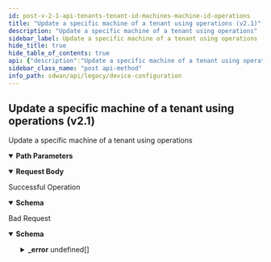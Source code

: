 ```yaml
---
id: post-v-2-1-api-tenants-tenant-id-machines-machine-id-operations
title: "Update a specific machine of a tenant using operations (v2.1)"
description: "Update a specific machine of a tenant using operations"
sidebar_label: Update a specific machine of a tenant using operations (v2.1)
hide_title: true
hide_table_of_contents: true
api: {"description":"Update a specific machine of a tenant using operations","operationId":"post-v2.1-api-tenants-tenant_id-machines-machine_id-operations","parameters":[{"in":"path","name":"tenant_id","required":true,"schema":{"description":"Tenant Id","type":"string"}},{"in":"path","name":"machine_id","required":true,"schema":{"description":"Machine Id","type":"string"}}],"requestBody":{"content":{"application/json":{"schema":{"properties":{"connected":{"type":"boolean"},"console_conf_passphrase":{"type":"string"},"em_element_id":{"type":"string"},"esp_tenant_id":{"type":"string"},"hw_id":{"type":"string"},"id":{"type":"string"},"image_version":{"type":"string"},"inventory_op":{"enum":["claim","return","revoke","reuse","retire","recover","remanufacture","default","invalid","esp_allocate","esp_received_stock","esp_return","esp_revoke","esp_reuse"],"type":"string"},"machine_state":{"enum":["manufactured","manufactured_qa_pending","manufactured_qa_ok","manufactured_qa_not_ok","manufactured_battery_test_pending","manufactured_battery_test_start","manufactured_battery_test_passed","manufactured_battery_test_failed","manufactured_mic_issue_pending","manufactured_mic_issued","manufactured_mic_failed","manufactured_mic_operational","manufactured_cic_issue_pending","manufactured_cic_issued","manufactured_cic_revoked","manufactured_cic_operational","manufactured_mic_signing_pending","manufactured_cic_signing_pending","allocated","allocated_to_esp","claim_pending","initializing","initialization_failed","assigned","claim_pending","claimed","claim_failed","to_be_returned","returned","revoked","machine_element_delete_pending","return_failed","received_stock","remanufactured","retired","recover","decommissioned","machine_claim_valid","machine_claim_invalid","machine_cic_renew_initial","machine_cic_renew_issue_pending","machine_cic_renew_issued","machine_cic_renew_signing_pending","machine_cic_renew_failed","machine_cic_renewed"],"type":"string"},"manufacture_id":{"type":"string"},"model_name":{"type":"string"},"ordering_info":{"type":"string"},"pki_op":{"enum":["update_castore"],"type":"string"},"renew_state":{"enum":["manufactured","manufactured_qa_pending","manufactured_qa_ok","manufactured_qa_not_ok","manufactured_battery_test_pending","manufactured_battery_test_start","manufactured_battery_test_passed","manufactured_battery_test_failed","manufactured_mic_issue_pending","manufactured_mic_issued","manufactured_mic_failed","manufactured_mic_operational","manufactured_cic_issue_pending","manufactured_cic_issued","manufactured_cic_revoked","manufactured_cic_operational","manufactured_mic_signing_pending","manufactured_cic_signing_pending","allocated","allocated_to_esp","claim_pending","initializing","initialization_failed","assigned","claim_pending","claimed","claim_failed","to_be_returned","returned","revoked","machine_element_delete_pending","return_failed","received_stock","remanufactured","retired","recover","decommissioned","machine_claim_valid","machine_claim_invalid","machine_cic_renew_initial","machine_cic_renew_issue_pending","machine_cic_renew_issued","machine_cic_renew_signing_pending","machine_cic_renew_failed","machine_cic_renewed"],"type":"string"},"ship_state":{"enum":["machine_shipped","machine_shipped_correct_address","machine_shipped_wrong_address","machine_not_shipped"],"type":"string"},"sl_no":{"type":"string"},"tenant_id":{"type":"string"},"token":{"type":"string"}},"type":"object"}}}},"responses":{"200":{"content":{"application/json":{"schema":{"properties":{"connected":{"description":"Connected","type":"boolean"},"console_conf_passphrase":{"description":"Console Conf Passphrase","type":"string"},"em_element_id":{"description":"Em Element Id","type":"string"},"esp_tenant_id":{"description":"Esp Tenant Id: JsonInclude(content = ALWAYS, contentFilter = classOf[Void], value = ALWAYS, valueFilter = classOf[Void]) ","type":"string"},"hw_id":{"description":"Hardware Id","type":"string"},"id":{"description":"Id","type":"string"},"image_version":{"description":"Image Version","type":"string"},"inventory_op":{"description":"Inventory Op","enum":["CLAIM","RETURN","REVOKE","REUSE","RETIRE","RECOVER","REMANUFACTURE","DEFAULT","INVALID","ALLOCATE","RECEIVED_STOCK","ESP_ALLOCATE","ESP_RECEIVED_STOCK","ESP_RETURN","ESP_REVOKE","ESP_REUSE"],"type":"string"},"machine_state":{"description":"Machine State","enum":["MANUFACTURED","MANUFACTURED_QA_PENDING","MANUFACTURED_QA_OK","MANUFACTURED_QA_NOK","MANUFACTURED_BATTERY_TEST_PENDING","MANUFACTURED_BATTERY_TEST_START","MANUFACTURED_BATTERY_TEST_PASS","MANUFACTURED_BATTERY_TEST_FAILED","MANUFACTURED_MIC_ISSUE_PENDING","MANUFACTURED_MIC_ISSUED","MANUFACTURED_MIC_FAILED","MANUFACTURED_MIC_OPERATIONAL","MANUFACTURED_CIC_ISSUE_PENDING","MANUFACTURED_CIC_ISSUED","MANUFACTURED_CIC_REVOKED","MANUFACTURED_CIC_OPERATIONAL","MANUFACTURED_MIC_SIGNING_PENDING","MANUFACTURED_CIC_SIGNING_PENDING","MACHINE_ALLOCATED","MACHINE_ALLOCATED_TO_ESP","MACHINE_ELEMENT_ID_PENDING","MACHINE_INIT","MACHINE_INIT_FAILED","MACHINE_ASSIGNED","MACHINE_CLAIM_PENDING","MACHINE_CLAIMED","MACHINE_CLAIM_FAILED","MACHINE_TO_BE_RETURNED","MACHINE_RETURNED","MACHINE_REVOKED","MACHINE_ELEMENT_DELETE_PENDING","MACHINE_RETURN_FAILED","MACHINE_RECEIVED_STOCK","REMANUFACTURED","MACHINE_RETIRED","MACHINE_RECOVER","MACHINE_DECOMMISSIONED","MACHINE_CLAIM_VALID","MACHINE_CLAIM_INVALID","MACHINE_CIC_RENEW_INITIAL","MACHINE_CIC_RENEW_ISSUE_PENDING","MACHINE_CIC_RENEW_ISSUED","MACHINE_CIC_RENEW_SIGNING_PENDING","MACHINE_CIC_RENEW_FAILED","MACHINE_CIC_RENEWED","MACHINE_SUSPEND_INIT","MACHINE_SUSPEND_IN_PROGRESS","MACHINE_SUSPENDED_MIC_OPERATIONAL","MACHINE_SUSPENDED_CIC_OPERATIONAL","MACHINE_SUSPEND_FAILED","MACHINE_SUSPENDED_EMPTY_TOKEN","MACHINE_SUSPENDED_INVALID_TOKEN","MACHINE_SUSPENDED_TOKEN_EXPIRED","MACHINE_SUSPENDED","MACHINE_SUSPEND_FAILED_TIMEOUT"],"type":"string"},"manufacture_id":{"description":"Manufacture Id","type":"string"},"model_name":{"description":"Model Name","type":"string"},"ordering_info":{"description":"Ordering Info","type":"string"},"pki_op":{"enum":["update_castore"],"type":"string","description":"Pki Op"},"renew_state":{"description":"Renew State","enum":["MANUFACTURED","MANUFACTURED_QA_PENDING","MANUFACTURED_QA_OK","MANUFACTURED_QA_NOK","MANUFACTURED_BATTERY_TEST_PENDING","MANUFACTURED_BATTERY_TEST_START","MANUFACTURED_BATTERY_TEST_PASS","MANUFACTURED_BATTERY_TEST_FAILED","MANUFACTURED_MIC_ISSUE_PENDING","MANUFACTURED_MIC_ISSUED","MANUFACTURED_MIC_FAILED","MANUFACTURED_MIC_OPERATIONAL","MANUFACTURED_CIC_ISSUE_PENDING","MANUFACTURED_CIC_ISSUED","MANUFACTURED_CIC_REVOKED","MANUFACTURED_CIC_OPERATIONAL","MANUFACTURED_MIC_SIGNING_PENDING","MANUFACTURED_CIC_SIGNING_PENDING","MACHINE_ALLOCATED","MACHINE_ALLOCATED_TO_ESP","MACHINE_ELEMENT_ID_PENDING","MACHINE_INIT","MACHINE_INIT_FAILED","MACHINE_ASSIGNED","MACHINE_CLAIM_PENDING","MACHINE_CLAIMED","MACHINE_CLAIM_FAILED","MACHINE_TO_BE_RETURNED","MACHINE_RETURNED","MACHINE_REVOKED","MACHINE_ELEMENT_DELETE_PENDING","MACHINE_RETURN_FAILED","MACHINE_RECEIVED_STOCK","REMANUFACTURED","MACHINE_RETIRED","MACHINE_RECOVER","MACHINE_DECOMMISSIONED","MACHINE_CLAIM_VALID","MACHINE_CLAIM_INVALID","MACHINE_CIC_RENEW_INITIAL","MACHINE_CIC_RENEW_ISSUE_PENDING","MACHINE_CIC_RENEW_ISSUED","MACHINE_CIC_RENEW_SIGNING_PENDING","MACHINE_CIC_RENEW_FAILED","MACHINE_CIC_RENEWED","MACHINE_SUSPEND_INIT","MACHINE_SUSPEND_IN_PROGRESS","MACHINE_SUSPENDED_MIC_OPERATIONAL","MACHINE_SUSPENDED_CIC_OPERATIONAL","MACHINE_SUSPEND_FAILED","MACHINE_SUSPENDED_EMPTY_TOKEN","MACHINE_SUSPENDED_INVALID_TOKEN","MACHINE_SUSPENDED_TOKEN_EXPIRED","MACHINE_SUSPENDED","MACHINE_SUSPEND_FAILED_TIMEOUT"],"type":"string"},"ship_state":{"description":"Ship State","enum":["MACHINE_SHIPPED","MACHINE_SHIPPED_CORRECT_ADDRESS","MACHINE_SHIPPED_WRONG_ADDRESS","MACHINE_NOT_SHIPPED"],"type":"string"},"sl_no":{"description":"Sl No","type":"string"},"suspend_state":{"description":"Suspend State","enum":["MANUFACTURED","MANUFACTURED_QA_PENDING","MANUFACTURED_QA_OK","MANUFACTURED_QA_NOK","MANUFACTURED_BATTERY_TEST_PENDING","MANUFACTURED_BATTERY_TEST_START","MANUFACTURED_BATTERY_TEST_PASS","MANUFACTURED_BATTERY_TEST_FAILED","MANUFACTURED_MIC_ISSUE_PENDING","MANUFACTURED_MIC_ISSUED","MANUFACTURED_MIC_FAILED","MANUFACTURED_MIC_OPERATIONAL","MANUFACTURED_CIC_ISSUE_PENDING","MANUFACTURED_CIC_ISSUED","MANUFACTURED_CIC_REVOKED","MANUFACTURED_CIC_OPERATIONAL","MANUFACTURED_MIC_SIGNING_PENDING","MANUFACTURED_CIC_SIGNING_PENDING","MACHINE_ALLOCATED","MACHINE_ALLOCATED_TO_ESP","MACHINE_ELEMENT_ID_PENDING","MACHINE_INIT","MACHINE_INIT_FAILED","MACHINE_ASSIGNED","MACHINE_CLAIM_PENDING","MACHINE_CLAIMED","MACHINE_CLAIM_FAILED","MACHINE_TO_BE_RETURNED","MACHINE_RETURNED","MACHINE_REVOKED","MACHINE_ELEMENT_DELETE_PENDING","MACHINE_RETURN_FAILED","MACHINE_RECEIVED_STOCK","REMANUFACTURED","MACHINE_RETIRED","MACHINE_RECOVER","MACHINE_DECOMMISSIONED","MACHINE_CLAIM_VALID","MACHINE_CLAIM_INVALID","MACHINE_CIC_RENEW_INITIAL","MACHINE_CIC_RENEW_ISSUE_PENDING","MACHINE_CIC_RENEW_ISSUED","MACHINE_CIC_RENEW_SIGNING_PENDING","MACHINE_CIC_RENEW_FAILED","MACHINE_CIC_RENEWED","MACHINE_SUSPEND_INIT","MACHINE_SUSPEND_IN_PROGRESS","MACHINE_SUSPENDED_MIC_OPERATIONAL","MACHINE_SUSPENDED_CIC_OPERATIONAL","MACHINE_SUSPEND_FAILED","MACHINE_SUSPENDED_EMPTY_TOKEN","MACHINE_SUSPENDED_INVALID_TOKEN","MACHINE_SUSPENDED_TOKEN_EXPIRED","MACHINE_SUSPENDED","MACHINE_SUSPEND_FAILED_TIMEOUT"],"type":"string"},"tenant_id":{"description":"Tenant Id","type":"string"},"token":{"description":"Token","type":"string"}}}}},"description":"Successful Operation"},"400":{"content":{"application/json":{"example":{"value":{"_error":[{"code":"ESP_OPERATION_NOT_ALLOWED"},{"code":"INVALID_OPERATION"},{"code":"TENANT_REGION_ASSOCIATION_NOT_FOUND"},{"code":"SELF_ESP_RECEIVE_STOCK_ERROR"},{"code":"INVALID_ESP_CLIENT"},{"code":"MACHINE_UNKNOWN"},{"code":"INVALID_STATE"},{"code":"LICENSE_NOT_FOUND"},{"code":"MACHINE_INACTIVE"},{"code":"MACHINE_DISCONNECTED"},{"code":"PLEASE_RETRY_LATER"},{"code":"CLAIM_ALREADY_IN_PROGRESS"},{"code":"OPERATION_NOT_ALLOWED"},{"code":"INVALID_ESP_MACHINE_STATE"},{"code":"INVALID_ESP_FOR_MACHINE"},{"code":"OPERATION_NOT_ALLOWED_FOR_VFF"}]}},"schema":{"properties":{"_error":{"items":{"properties":{"code":{"type":"string"},"message":{"type":"string"}}},"type":"array"}}}}},"description":"Bad Request"}},"tags":["Device Configuration"],"method":"post","path":"/v2.1/api/tenants/{tenant_id}/machines/{machine_id}/operations","servers":[{"url":"https://api.us.cloudgenix.com"}],"jsonRequestBodyExample":{"connected":true,"console_conf_passphrase":"string","em_element_id":"string","esp_tenant_id":"string","hw_id":"string","id":"string","image_version":"string","inventory_op":"claim","machine_state":"manufactured","manufacture_id":"string","model_name":"string","ordering_info":"string","pki_op":"update_castore","renew_state":"manufactured","ship_state":"machine_shipped","sl_no":"string","tenant_id":"string","token":"string"},"info":{"contact":{},"description":"List of APIs used to manage your device software to upgrade, retrieve available software images, and upgrade status information.","title":"Device Configuration","version":"Latest"},"postman":{"name":"Update a specific machine of a tenant using operations (v2.1)","description":{"content":"Update a specific machine of a tenant using operations","type":"text/plain"},"url":{"path":["v2.1","api","tenants",":tenant_id","machines",":machine_id","operations"],"host":["{{baseUrl}}"],"query":[],"variable":[{"disabled":false,"description":{"content":"(Required) ","type":"text/plain"},"type":"any","value":"","key":"tenant_id"},{"disabled":false,"description":{"content":"(Required) ","type":"text/plain"},"type":"any","value":"","key":"machine_id"}]},"header":[{"key":"Content-Type","value":"application/json"},{"key":"Accept","value":"application/json"}],"method":"POST","body":{"mode":"raw","raw":"\"\"","options":{"raw":{"language":"json"}}}}}
sidebar_class_name: "post api-method"
info_path: sdwan/api/legacy/device-configuration
---
```



## Update a specific machine of a tenant using operations (v2.1)



Update a specific machine of a tenant using operations

<details style={{"marginBottom":"1rem"}} data-collapsed={false} open={true}><summary style={{}}><strong>Path Parameters</strong></summary><div><ul><ParamsItem className={"paramsItem"} param={{"in":"path","name":"tenant_id","required":true,"schema":{"description":"Tenant Id","type":"string"}}}></ParamsItem><ParamsItem className={"paramsItem"} param={{"in":"path","name":"machine_id","required":true,"schema":{"description":"Machine Id","type":"string"}}}></ParamsItem></ul></div></details><MimeTabs><TabItem label={"application/json"} value={"application/json-schema"}><details style={{}} data-collapsed={false} open={true}><summary style={{"textAlign":"left"}}><strong>Request Body</strong></summary><div style={{"textAlign":"left","marginLeft":"1rem"}}></div><ul style={{"marginLeft":"1rem"}}><SchemaItem collapsible={false} name={"connected"} required={false} schemaDescription={undefined} schemaName={"boolean"} qualifierMessage={undefined} defaultValue={undefined}></SchemaItem><SchemaItem collapsible={false} name={"console_conf_passphrase"} required={false} schemaDescription={undefined} schemaName={"string"} qualifierMessage={undefined} defaultValue={undefined}></SchemaItem><SchemaItem collapsible={false} name={"em_element_id"} required={false} schemaDescription={undefined} schemaName={"string"} qualifierMessage={undefined} defaultValue={undefined}></SchemaItem><SchemaItem collapsible={false} name={"esp_tenant_id"} required={false} schemaDescription={undefined} schemaName={"string"} qualifierMessage={undefined} defaultValue={undefined}></SchemaItem><SchemaItem collapsible={false} name={"hw_id"} required={false} schemaDescription={undefined} schemaName={"string"} qualifierMessage={undefined} defaultValue={undefined}></SchemaItem><SchemaItem collapsible={false} name={"id"} required={false} schemaDescription={undefined} schemaName={"string"} qualifierMessage={undefined} defaultValue={undefined}></SchemaItem><SchemaItem collapsible={false} name={"image_version"} required={false} schemaDescription={undefined} schemaName={"string"} qualifierMessage={undefined} defaultValue={undefined}></SchemaItem><SchemaItem collapsible={false} name={"inventory_op"} required={false} schemaDescription={undefined} schemaName={"string"} qualifierMessage={"**Possible values:** [`claim`, `return`, `revoke`, `reuse`, `retire`, `recover`, `remanufacture`, `default`, `invalid`, `esp_allocate`, `esp_received_stock`, `esp_return`, `esp_revoke`, `esp_reuse`]"} defaultValue={undefined}></SchemaItem><SchemaItem collapsible={false} name={"machine_state"} required={false} schemaDescription={undefined} schemaName={"string"} qualifierMessage={"**Possible values:** [`manufactured`, `manufactured_qa_pending`, `manufactured_qa_ok`, `manufactured_qa_not_ok`, `manufactured_battery_test_pending`, `manufactured_battery_test_start`, `manufactured_battery_test_passed`, `manufactured_battery_test_failed`, `manufactured_mic_issue_pending`, `manufactured_mic_issued`, `manufactured_mic_failed`, `manufactured_mic_operational`, `manufactured_cic_issue_pending`, `manufactured_cic_issued`, `manufactured_cic_revoked`, `manufactured_cic_operational`, `manufactured_mic_signing_pending`, `manufactured_cic_signing_pending`, `allocated`, `allocated_to_esp`, `claim_pending`, `initializing`, `initialization_failed`, `assigned`, `claim_pending`, `claimed`, `claim_failed`, `to_be_returned`, `returned`, `revoked`, `machine_element_delete_pending`, `return_failed`, `received_stock`, `remanufactured`, `retired`, `recover`, `decommissioned`, `machine_claim_valid`, `machine_claim_invalid`, `machine_cic_renew_initial`, `machine_cic_renew_issue_pending`, `machine_cic_renew_issued`, `machine_cic_renew_signing_pending`, `machine_cic_renew_failed`, `machine_cic_renewed`]"} defaultValue={undefined}></SchemaItem><SchemaItem collapsible={false} name={"manufacture_id"} required={false} schemaDescription={undefined} schemaName={"string"} qualifierMessage={undefined} defaultValue={undefined}></SchemaItem><SchemaItem collapsible={false} name={"model_name"} required={false} schemaDescription={undefined} schemaName={"string"} qualifierMessage={undefined} defaultValue={undefined}></SchemaItem><SchemaItem collapsible={false} name={"ordering_info"} required={false} schemaDescription={undefined} schemaName={"string"} qualifierMessage={undefined} defaultValue={undefined}></SchemaItem><SchemaItem collapsible={false} name={"pki_op"} required={false} schemaDescription={undefined} schemaName={"string"} qualifierMessage={"**Possible values:** [`update_castore`]"} defaultValue={undefined}></SchemaItem><SchemaItem collapsible={false} name={"renew_state"} required={false} schemaDescription={undefined} schemaName={"string"} qualifierMessage={"**Possible values:** [`manufactured`, `manufactured_qa_pending`, `manufactured_qa_ok`, `manufactured_qa_not_ok`, `manufactured_battery_test_pending`, `manufactured_battery_test_start`, `manufactured_battery_test_passed`, `manufactured_battery_test_failed`, `manufactured_mic_issue_pending`, `manufactured_mic_issued`, `manufactured_mic_failed`, `manufactured_mic_operational`, `manufactured_cic_issue_pending`, `manufactured_cic_issued`, `manufactured_cic_revoked`, `manufactured_cic_operational`, `manufactured_mic_signing_pending`, `manufactured_cic_signing_pending`, `allocated`, `allocated_to_esp`, `claim_pending`, `initializing`, `initialization_failed`, `assigned`, `claim_pending`, `claimed`, `claim_failed`, `to_be_returned`, `returned`, `revoked`, `machine_element_delete_pending`, `return_failed`, `received_stock`, `remanufactured`, `retired`, `recover`, `decommissioned`, `machine_claim_valid`, `machine_claim_invalid`, `machine_cic_renew_initial`, `machine_cic_renew_issue_pending`, `machine_cic_renew_issued`, `machine_cic_renew_signing_pending`, `machine_cic_renew_failed`, `machine_cic_renewed`]"} defaultValue={undefined}></SchemaItem><SchemaItem collapsible={false} name={"ship_state"} required={false} schemaDescription={undefined} schemaName={"string"} qualifierMessage={"**Possible values:** [`machine_shipped`, `machine_shipped_correct_address`, `machine_shipped_wrong_address`, `machine_not_shipped`]"} defaultValue={undefined}></SchemaItem><SchemaItem collapsible={false} name={"sl_no"} required={false} schemaDescription={undefined} schemaName={"string"} qualifierMessage={undefined} defaultValue={undefined}></SchemaItem><SchemaItem collapsible={false} name={"tenant_id"} required={false} schemaDescription={undefined} schemaName={"string"} qualifierMessage={undefined} defaultValue={undefined}></SchemaItem><SchemaItem collapsible={false} name={"token"} required={false} schemaDescription={undefined} schemaName={"string"} qualifierMessage={undefined} defaultValue={undefined}></SchemaItem></ul></details></TabItem></MimeTabs><div><ApiTabs><TabItem label={"200"} value={"200"}><div>

Successful Operation

</div><div><MimeTabs groupId={"mime-type"}><TabItem label={"application/json"} value={"application/json"}><SchemaTabs groupId={"schema-tabs"}><TabItem label={"Schema"} value={"Schema"}><details style={{}} data-collapsed={false} open={true}><summary style={{"textAlign":"left"}}><strong>Schema</strong></summary><div style={{"textAlign":"left","marginLeft":"1rem"}}></div><ul style={{"marginLeft":"1rem"}}><SchemaItem collapsible={false} name={"connected"} required={false} schemaDescription={"Connected"} schemaName={"boolean"} qualifierMessage={undefined} defaultValue={undefined}></SchemaItem><SchemaItem collapsible={false} name={"console_conf_passphrase"} required={false} schemaDescription={"Console Conf Passphrase"} schemaName={"string"} qualifierMessage={undefined} defaultValue={undefined}></SchemaItem><SchemaItem collapsible={false} name={"em_element_id"} required={false} schemaDescription={"Em Element Id"} schemaName={"string"} qualifierMessage={undefined} defaultValue={undefined}></SchemaItem><SchemaItem collapsible={false} name={"esp_tenant_id"} required={false} schemaDescription={"Esp Tenant Id: JsonInclude(content = ALWAYS, contentFilter = classOf[Void], value = ALWAYS, valueFilter = classOf[Void]) "} schemaName={"string"} qualifierMessage={undefined} defaultValue={undefined}></SchemaItem><SchemaItem collapsible={false} name={"hw_id"} required={false} schemaDescription={"Hardware Id"} schemaName={"string"} qualifierMessage={undefined} defaultValue={undefined}></SchemaItem><SchemaItem collapsible={false} name={"id"} required={false} schemaDescription={"Id"} schemaName={"string"} qualifierMessage={undefined} defaultValue={undefined}></SchemaItem><SchemaItem collapsible={false} name={"image_version"} required={false} schemaDescription={"Image Version"} schemaName={"string"} qualifierMessage={undefined} defaultValue={undefined}></SchemaItem><SchemaItem collapsible={false} name={"inventory_op"} required={false} schemaDescription={"Inventory Op"} schemaName={"string"} qualifierMessage={"**Possible values:** [`CLAIM`, `RETURN`, `REVOKE`, `REUSE`, `RETIRE`, `RECOVER`, `REMANUFACTURE`, `DEFAULT`, `INVALID`, `ALLOCATE`, `RECEIVED_STOCK`, `ESP_ALLOCATE`, `ESP_RECEIVED_STOCK`, `ESP_RETURN`, `ESP_REVOKE`, `ESP_REUSE`]"} defaultValue={undefined}></SchemaItem><SchemaItem collapsible={false} name={"machine_state"} required={false} schemaDescription={"Machine State"} schemaName={"string"} qualifierMessage={"**Possible values:** [`MANUFACTURED`, `MANUFACTURED_QA_PENDING`, `MANUFACTURED_QA_OK`, `MANUFACTURED_QA_NOK`, `MANUFACTURED_BATTERY_TEST_PENDING`, `MANUFACTURED_BATTERY_TEST_START`, `MANUFACTURED_BATTERY_TEST_PASS`, `MANUFACTURED_BATTERY_TEST_FAILED`, `MANUFACTURED_MIC_ISSUE_PENDING`, `MANUFACTURED_MIC_ISSUED`, `MANUFACTURED_MIC_FAILED`, `MANUFACTURED_MIC_OPERATIONAL`, `MANUFACTURED_CIC_ISSUE_PENDING`, `MANUFACTURED_CIC_ISSUED`, `MANUFACTURED_CIC_REVOKED`, `MANUFACTURED_CIC_OPERATIONAL`, `MANUFACTURED_MIC_SIGNING_PENDING`, `MANUFACTURED_CIC_SIGNING_PENDING`, `MACHINE_ALLOCATED`, `MACHINE_ALLOCATED_TO_ESP`, `MACHINE_ELEMENT_ID_PENDING`, `MACHINE_INIT`, `MACHINE_INIT_FAILED`, `MACHINE_ASSIGNED`, `MACHINE_CLAIM_PENDING`, `MACHINE_CLAIMED`, `MACHINE_CLAIM_FAILED`, `MACHINE_TO_BE_RETURNED`, `MACHINE_RETURNED`, `MACHINE_REVOKED`, `MACHINE_ELEMENT_DELETE_PENDING`, `MACHINE_RETURN_FAILED`, `MACHINE_RECEIVED_STOCK`, `REMANUFACTURED`, `MACHINE_RETIRED`, `MACHINE_RECOVER`, `MACHINE_DECOMMISSIONED`, `MACHINE_CLAIM_VALID`, `MACHINE_CLAIM_INVALID`, `MACHINE_CIC_RENEW_INITIAL`, `MACHINE_CIC_RENEW_ISSUE_PENDING`, `MACHINE_CIC_RENEW_ISSUED`, `MACHINE_CIC_RENEW_SIGNING_PENDING`, `MACHINE_CIC_RENEW_FAILED`, `MACHINE_CIC_RENEWED`, `MACHINE_SUSPEND_INIT`, `MACHINE_SUSPEND_IN_PROGRESS`, `MACHINE_SUSPENDED_MIC_OPERATIONAL`, `MACHINE_SUSPENDED_CIC_OPERATIONAL`, `MACHINE_SUSPEND_FAILED`, `MACHINE_SUSPENDED_EMPTY_TOKEN`, `MACHINE_SUSPENDED_INVALID_TOKEN`, `MACHINE_SUSPENDED_TOKEN_EXPIRED`, `MACHINE_SUSPENDED`, `MACHINE_SUSPEND_FAILED_TIMEOUT`]"} defaultValue={undefined}></SchemaItem><SchemaItem collapsible={false} name={"manufacture_id"} required={false} schemaDescription={"Manufacture Id"} schemaName={"string"} qualifierMessage={undefined} defaultValue={undefined}></SchemaItem><SchemaItem collapsible={false} name={"model_name"} required={false} schemaDescription={"Model Name"} schemaName={"string"} qualifierMessage={undefined} defaultValue={undefined}></SchemaItem><SchemaItem collapsible={false} name={"ordering_info"} required={false} schemaDescription={"Ordering Info"} schemaName={"string"} qualifierMessage={undefined} defaultValue={undefined}></SchemaItem><SchemaItem collapsible={false} name={"pki_op"} required={false} schemaDescription={"Pki Op"} schemaName={"string"} qualifierMessage={"**Possible values:** [`update_castore`]"} defaultValue={undefined}></SchemaItem><SchemaItem collapsible={false} name={"renew_state"} required={false} schemaDescription={"Renew State"} schemaName={"string"} qualifierMessage={"**Possible values:** [`MANUFACTURED`, `MANUFACTURED_QA_PENDING`, `MANUFACTURED_QA_OK`, `MANUFACTURED_QA_NOK`, `MANUFACTURED_BATTERY_TEST_PENDING`, `MANUFACTURED_BATTERY_TEST_START`, `MANUFACTURED_BATTERY_TEST_PASS`, `MANUFACTURED_BATTERY_TEST_FAILED`, `MANUFACTURED_MIC_ISSUE_PENDING`, `MANUFACTURED_MIC_ISSUED`, `MANUFACTURED_MIC_FAILED`, `MANUFACTURED_MIC_OPERATIONAL`, `MANUFACTURED_CIC_ISSUE_PENDING`, `MANUFACTURED_CIC_ISSUED`, `MANUFACTURED_CIC_REVOKED`, `MANUFACTURED_CIC_OPERATIONAL`, `MANUFACTURED_MIC_SIGNING_PENDING`, `MANUFACTURED_CIC_SIGNING_PENDING`, `MACHINE_ALLOCATED`, `MACHINE_ALLOCATED_TO_ESP`, `MACHINE_ELEMENT_ID_PENDING`, `MACHINE_INIT`, `MACHINE_INIT_FAILED`, `MACHINE_ASSIGNED`, `MACHINE_CLAIM_PENDING`, `MACHINE_CLAIMED`, `MACHINE_CLAIM_FAILED`, `MACHINE_TO_BE_RETURNED`, `MACHINE_RETURNED`, `MACHINE_REVOKED`, `MACHINE_ELEMENT_DELETE_PENDING`, `MACHINE_RETURN_FAILED`, `MACHINE_RECEIVED_STOCK`, `REMANUFACTURED`, `MACHINE_RETIRED`, `MACHINE_RECOVER`, `MACHINE_DECOMMISSIONED`, `MACHINE_CLAIM_VALID`, `MACHINE_CLAIM_INVALID`, `MACHINE_CIC_RENEW_INITIAL`, `MACHINE_CIC_RENEW_ISSUE_PENDING`, `MACHINE_CIC_RENEW_ISSUED`, `MACHINE_CIC_RENEW_SIGNING_PENDING`, `MACHINE_CIC_RENEW_FAILED`, `MACHINE_CIC_RENEWED`, `MACHINE_SUSPEND_INIT`, `MACHINE_SUSPEND_IN_PROGRESS`, `MACHINE_SUSPENDED_MIC_OPERATIONAL`, `MACHINE_SUSPENDED_CIC_OPERATIONAL`, `MACHINE_SUSPEND_FAILED`, `MACHINE_SUSPENDED_EMPTY_TOKEN`, `MACHINE_SUSPENDED_INVALID_TOKEN`, `MACHINE_SUSPENDED_TOKEN_EXPIRED`, `MACHINE_SUSPENDED`, `MACHINE_SUSPEND_FAILED_TIMEOUT`]"} defaultValue={undefined}></SchemaItem><SchemaItem collapsible={false} name={"ship_state"} required={false} schemaDescription={"Ship State"} schemaName={"string"} qualifierMessage={"**Possible values:** [`MACHINE_SHIPPED`, `MACHINE_SHIPPED_CORRECT_ADDRESS`, `MACHINE_SHIPPED_WRONG_ADDRESS`, `MACHINE_NOT_SHIPPED`]"} defaultValue={undefined}></SchemaItem><SchemaItem collapsible={false} name={"sl_no"} required={false} schemaDescription={"Sl No"} schemaName={"string"} qualifierMessage={undefined} defaultValue={undefined}></SchemaItem><SchemaItem collapsible={false} name={"suspend_state"} required={false} schemaDescription={"Suspend State"} schemaName={"string"} qualifierMessage={"**Possible values:** [`MANUFACTURED`, `MANUFACTURED_QA_PENDING`, `MANUFACTURED_QA_OK`, `MANUFACTURED_QA_NOK`, `MANUFACTURED_BATTERY_TEST_PENDING`, `MANUFACTURED_BATTERY_TEST_START`, `MANUFACTURED_BATTERY_TEST_PASS`, `MANUFACTURED_BATTERY_TEST_FAILED`, `MANUFACTURED_MIC_ISSUE_PENDING`, `MANUFACTURED_MIC_ISSUED`, `MANUFACTURED_MIC_FAILED`, `MANUFACTURED_MIC_OPERATIONAL`, `MANUFACTURED_CIC_ISSUE_PENDING`, `MANUFACTURED_CIC_ISSUED`, `MANUFACTURED_CIC_REVOKED`, `MANUFACTURED_CIC_OPERATIONAL`, `MANUFACTURED_MIC_SIGNING_PENDING`, `MANUFACTURED_CIC_SIGNING_PENDING`, `MACHINE_ALLOCATED`, `MACHINE_ALLOCATED_TO_ESP`, `MACHINE_ELEMENT_ID_PENDING`, `MACHINE_INIT`, `MACHINE_INIT_FAILED`, `MACHINE_ASSIGNED`, `MACHINE_CLAIM_PENDING`, `MACHINE_CLAIMED`, `MACHINE_CLAIM_FAILED`, `MACHINE_TO_BE_RETURNED`, `MACHINE_RETURNED`, `MACHINE_REVOKED`, `MACHINE_ELEMENT_DELETE_PENDING`, `MACHINE_RETURN_FAILED`, `MACHINE_RECEIVED_STOCK`, `REMANUFACTURED`, `MACHINE_RETIRED`, `MACHINE_RECOVER`, `MACHINE_DECOMMISSIONED`, `MACHINE_CLAIM_VALID`, `MACHINE_CLAIM_INVALID`, `MACHINE_CIC_RENEW_INITIAL`, `MACHINE_CIC_RENEW_ISSUE_PENDING`, `MACHINE_CIC_RENEW_ISSUED`, `MACHINE_CIC_RENEW_SIGNING_PENDING`, `MACHINE_CIC_RENEW_FAILED`, `MACHINE_CIC_RENEWED`, `MACHINE_SUSPEND_INIT`, `MACHINE_SUSPEND_IN_PROGRESS`, `MACHINE_SUSPENDED_MIC_OPERATIONAL`, `MACHINE_SUSPENDED_CIC_OPERATIONAL`, `MACHINE_SUSPEND_FAILED`, `MACHINE_SUSPENDED_EMPTY_TOKEN`, `MACHINE_SUSPENDED_INVALID_TOKEN`, `MACHINE_SUSPENDED_TOKEN_EXPIRED`, `MACHINE_SUSPENDED`, `MACHINE_SUSPEND_FAILED_TIMEOUT`]"} defaultValue={undefined}></SchemaItem><SchemaItem collapsible={false} name={"tenant_id"} required={false} schemaDescription={"Tenant Id"} schemaName={"string"} qualifierMessage={undefined} defaultValue={undefined}></SchemaItem><SchemaItem collapsible={false} name={"token"} required={false} schemaDescription={"Token"} schemaName={"string"} qualifierMessage={undefined} defaultValue={undefined}></SchemaItem></ul></details></TabItem><TabItem label={"Example (from schema)"} value={"Example (from schema)"}><ResponseSamples responseExample={"{\n  \"connected\": true,\n  \"console_conf_passphrase\": \"string\",\n  \"em_element_id\": \"string\",\n  \"esp_tenant_id\": \"string\",\n  \"hw_id\": \"string\",\n  \"id\": \"string\",\n  \"image_version\": \"string\",\n  \"inventory_op\": \"CLAIM\",\n  \"machine_state\": \"MANUFACTURED\",\n  \"manufacture_id\": \"string\",\n  \"model_name\": \"string\",\n  \"ordering_info\": \"string\",\n  \"pki_op\": \"update_castore\",\n  \"renew_state\": \"MANUFACTURED\",\n  \"ship_state\": \"MACHINE_SHIPPED\",\n  \"sl_no\": \"string\",\n  \"suspend_state\": \"MANUFACTURED\",\n  \"tenant_id\": \"string\",\n  \"token\": \"string\"\n}"} language={"json"}></ResponseSamples></TabItem></SchemaTabs></TabItem></MimeTabs></div></TabItem><TabItem label={"400"} value={"400"}><div>

Bad Request

</div><div><MimeTabs groupId={"mime-type"}><TabItem label={"application/json"} value={"application/json"}><SchemaTabs groupId={"schema-tabs"}><TabItem label={"Schema"} value={"Schema"}><details style={{}} data-collapsed={false} open={true}><summary style={{"textAlign":"left"}}><strong>Schema</strong></summary><div style={{"textAlign":"left","marginLeft":"1rem"}}></div><ul style={{"marginLeft":"1rem"}}><SchemaItem collapsible={true} className={"schemaItem"}><details style={{}}><summary style={{}}><strong>_error</strong><span style={{"opacity":"0.6"}}> undefined[]</span></summary><div style={{"marginLeft":"1rem"}}><SchemaItem collapsible={false} name={"code"} required={false} schemaDescription={undefined} schemaName={"string"} qualifierMessage={undefined} defaultValue={undefined}></SchemaItem><SchemaItem collapsible={false} name={"message"} required={false} schemaDescription={undefined} schemaName={"string"} qualifierMessage={undefined} defaultValue={undefined}></SchemaItem></div></details></SchemaItem></ul></details></TabItem><TabItem label={"Example (from schema)"} value={"Example (from schema)"}><ResponseSamples responseExample={"{\n  \"_error\": [\n    {\n      \"code\": \"string\",\n      \"message\": \"string\"\n    }\n  ]\n}"} language={"json"}></ResponseSamples></TabItem><TabItem label={"Example"} value={"Example"}><ResponseSamples responseExample={"{\n  \"value\": {\n    \"_error\": [\n      {\n        \"code\": \"ESP_OPERATION_NOT_ALLOWED\"\n      },\n      {\n        \"code\": \"INVALID_OPERATION\"\n      },\n      {\n        \"code\": \"TENANT_REGION_ASSOCIATION_NOT_FOUND\"\n      },\n      {\n        \"code\": \"SELF_ESP_RECEIVE_STOCK_ERROR\"\n      },\n      {\n        \"code\": \"INVALID_ESP_CLIENT\"\n      },\n      {\n        \"code\": \"MACHINE_UNKNOWN\"\n      },\n      {\n        \"code\": \"INVALID_STATE\"\n      },\n      {\n        \"code\": \"LICENSE_NOT_FOUND\"\n      },\n      {\n        \"code\": \"MACHINE_INACTIVE\"\n      },\n      {\n        \"code\": \"MACHINE_DISCONNECTED\"\n      },\n      {\n        \"code\": \"PLEASE_RETRY_LATER\"\n      },\n      {\n        \"code\": \"CLAIM_ALREADY_IN_PROGRESS\"\n      },\n      {\n        \"code\": \"OPERATION_NOT_ALLOWED\"\n      },\n      {\n        \"code\": \"INVALID_ESP_MACHINE_STATE\"\n      },\n      {\n        \"code\": \"INVALID_ESP_FOR_MACHINE\"\n      },\n      {\n        \"code\": \"OPERATION_NOT_ALLOWED_FOR_VFF\"\n      }\n    ]\n  }\n}"} language={"json"}></ResponseSamples></TabItem></SchemaTabs></TabItem></MimeTabs></div></TabItem></ApiTabs></div>
      